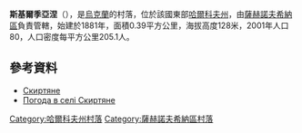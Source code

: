 {{coord|49|1|17|N|35|40|57|E|scale:100000_region:UA|display=title}}

'''斯基爾季亞涅'''（{{lang-uk|Скиртяне}}），是[[烏克蘭|烏克蘭]]的村落，位於該國東部[[哈爾科夫州|哈爾科夫州]]，由[[薩赫諾夫希納區|薩赫諾夫希納區]]負責管轄，始建於1881年，面積0.39平方公里，海拔高度128米，2001年人口80，人口密度每平方公里205.1人。

==參考資料==
*[http://w1.c1.rada.gov.ua/pls/z7502/A005?rdat1=09.01.2009&rf7571=33989 Скиртяне]{{dead link|date=2018年3月 |bot=InternetArchiveBot |fix-attempted=yes }}
* [http://weather.in.ua/ua/har'kovskaja/23992 Погода в селі Скиртяне] {{Wayback|url=http://weather.in.ua/ua/har%27kovskaja/23992 |date=20160323040117 }}

{{DEFAULTSORT:Скиртяне}}
[[Category:哈爾科夫州村落|Category:哈爾科夫州村落]]
[[Category:薩赫諾夫希納區村落|Category:薩赫諾夫希納區村落]]


{{Kharkiv-geo-stub}}